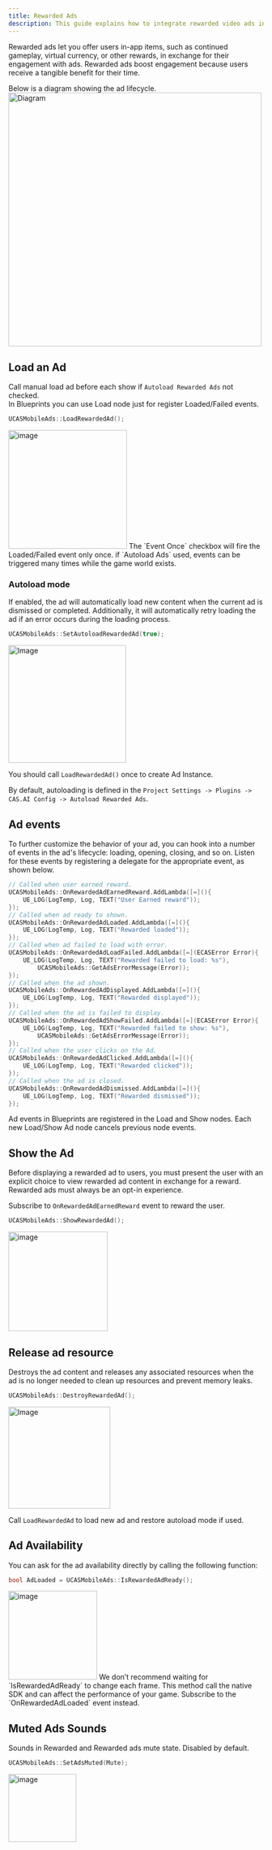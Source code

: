 ```yaml
---
title: Rewarded Ads
description: This guide explains how to integrate rewarded video ads into an Unreal Engine project.
---
```


Rewarded ads let you offer users in-app items, such as continued gameplay, virtual currency, or other rewards, in exchange for their engagement with ads. 
Rewarded ads boost engagement because users receive a tangible benefit for their time.

Below is a diagram showing the ad lifecycle.
<Image zoom src="/assets/Lifecycle-Rewarded-Ad.png" alt="Diagram" height="500" />


## Load an Ad
Call manual load ad before each show if `Autoload Rewarded Ads` not checked.  
In Blueprints you can use Load node just for register Loaded/Failed events.
```cpp
UCASMobileAds::LoadRewardedAd();
```
<Image width="234" alt="image" src="/assets/unreal/Rewarded-Ads-1.png" />

<Info>
The `Event Once` checkbox will fire the Loaded/Failed event only once. if `Autoload Ads` used, events can be triggered many times while the game world exists.
</Info>

### Autoload mode
If enabled, the ad will automatically load new content when the current ad is dismissed or completed. Additionally, it will automatically retry loading the ad if an error occurs during the loading process.  

```cpp
UCASMobileAds::SetAutoloadRewardedAd(true);
```

<Image width="232" alt="Image" src="/assets/unreal/Rewarded-Ads-2.png" />

You should call `LoadRewardedAd()` once to create Ad Instance.

By default, autoloading is defined in the `Project Settings -> Plugins -> CAS.AI Config -> Autoload Rewarded Ads`.

## Ad events
To further customize the behavior of your ad, you can hook into a number of events in the ad's lifecycle: loading, opening, closing, and so on. Listen for these events by registering a delegate for the appropriate event, as shown below.

```cpp
// Called when user earned reward.
UCASMobileAds::OnRewardedAdEarnedReward.AddLambda([=](){
    UE_LOG(LogTemp, Log, TEXT("User Earned reward"));
});
// Called when ad ready to shown.
UCASMobileAds::OnRewardedAdLoaded.AddLambda([=](){
    UE_LOG(LogTemp, Log, TEXT("Rewarded loaded"));
});
// Called when ad failed to load with error.
UCASMobileAds::OnRewardedAdLoadFailed.AddLambda([=](ECASError Error){
    UE_LOG(LogTemp, Log, TEXT("Rewarded failed to load: %s"),
        UCASMobileAds::GetAdsErrorMessage(Error));
});
// Called when the ad shown.
UCASMobileAds::OnRewardedAdDisplayed.AddLambda([=](){
    UE_LOG(LogTemp, Log, TEXT("Rewarded displayed"));
});
// Called when the ad is failed to display.
UCASMobileAds::OnRewardedAdShowFailed.AddLambda([=](ECASError Error){
    UE_LOG(LogTemp, Log, TEXT("Rewarded failed to show: %s"),
        UCASMobileAds::GetAdsErrorMessage(Error));
});
// Called when the user clicks on the Ad.
UCASMobileAds::OnRewardedAdClicked.AddLambda([=](){
    UE_LOG(LogTemp, Log, TEXT("Rewarded clicked"));
});
// Called when the ad is closed.
UCASMobileAds::OnRewardedAdDismissed.AddLambda([=](){
    UE_LOG(LogTemp, Log, TEXT("Rewarded dismissed"));
});
```
<Info>
Ad events in Blueprints are registered in the Load and Show nodes. Each new Load/Show Ad node cancels previous node events.
</Info>

## Show the Ad
Before displaying a rewarded ad to users, you must present the user with an explicit choice to view rewarded ad content in exchange for a reward. Rewarded ads must always be an opt-in experience.

Subscribe to `OnRewardedAdEarnedReward` event to reward the user.

```cpp
UCASMobileAds::ShowRewardedAd();
```
<Image width="196" alt="image" src="/assets/unreal/Rewarded-Ads-3.png" />

## Release ad resource
Destroys the ad content and releases any associated resources when the ad is no longer needed to clean up resources and prevent memory leaks.

```cpp
UCASMobileAds::DestroyRewardedAd();
```
<Image width="201" alt="Image" src="/assets/unreal/Rewarded-Ads-4.png" />

Call `LoadRewardedAd` to load new ad and restore autoload mode if used.

## Ad Availability
You can ask for the ad availability directly by calling the following function:
```cpp
bool AdLoaded = UCASMobileAds::IsRewardedAdReady();
```
<Image width="175" alt="image" src="/assets/unreal/Rewarded-Ads-5.png" />

<Warning>  
We don’t recommend waiting for `IsRewardedAdReady` to change each frame. This method call the native SDK and can affect the performance of your game.  
Subscribe to the `OnRewardedAdLoaded` event instead.
</Warning>

## Muted Ads Sounds
Sounds in Rewarded and Rewarded ads mute state. Disabled by default.  
```cpp
UCASMobileAds::SetAdsMuted(Mute);
```
<Image width="134" alt="image" src="/assets/unreal/Rewarded-Ads-6.png" />
